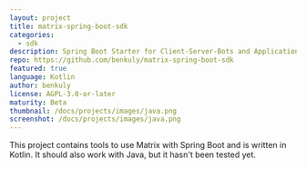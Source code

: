 ```yaml
---
layout: project
title: matrix-spring-boot-sdk
categories:
  - sdk
description: Spring Boot Starter for Client-Server-Bots and Application Services
repo: https://github.com/benkuly/matrix-spring-boot-sdk
featured: true
language: Kotlin
author: benkuly
license: AGPL-3.0-or-later
maturity: Beta
thumbnail: /docs/projects/images/java.png
screenshot: /docs/projects/images/java.png
---
```


This project contains tools to use Matrix with Spring Boot and is written in Kotlin.
It should also work with Java, but it hasn't been tested yet.
